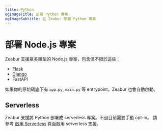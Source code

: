 ```yaml
---
title: Python
ogImageTitle: 部署 Python 專案
ogImageSubtitle: 在 Zeabur 部署 Python 專案
---
```


# 部署 Node.js 專案

Zeabur 支援眾多類型的 Node.js 專案，包含但不限於這些：

- [Flask](./python/flask)
- [Django](./python/django)
- FastAPI

如果你的原始碼底下有 `app.py`, `main.py` 等 entrypoint，Zeabur 也會自動啟動。

## Serverless

Zeabur 支援將 Python 部署成 serverless 專案。不過目前需要手動 opt-in。
請參考 [啟用 Serverless](/deploy/serverless) 頁面啟用 serverless 支援。
